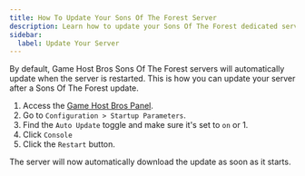 ```yaml
---
title: How To Update Your Sons Of The Forest Server
description: Learn how to update your Sons Of The Forest dedicated server.
sidebar:
  label: Update Your Server
---
```


By default, Game Host Bros Sons Of The Forest servers will automatically update when the server is restarted. This is how you can update your server after a Sons Of The Forest update. 
<Steps>
1. Access the [Game Host Bros Panel](https://panel.gamehostbros.com/).
2. Go to `Configuration > Startup Parameters`.
3. Find the `Auto Update` toggle and make sure it's set to `on` or 1.
4. Click `Console`
5. Click the `Restart` button. 
</Steps>
The server will now automatically download the update as soon as it starts.